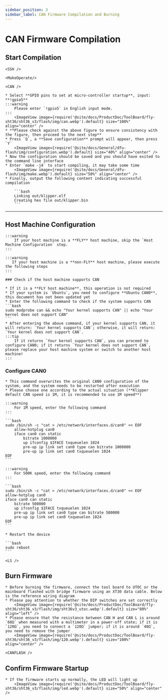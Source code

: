 ```yaml
---
sidebar_position: 3
sidebar_label: CAN Firmware Compilation and Burning
---
```




# CAN Firmware Compilation

## Start Compilation

    <SSH />

    <MakeOperate/>

    <CAN />

    * Select **GPIO pins to set at micro-controller startup**, input: **!gpio5**
    :::warning
        Please enter `!gpio5` in English input mode.
    :::
        <ImageView image={require('@site/docs/ProductDoc/ToolBoard/fly-sht36/sht36_v3/flash/img/can.webp').default} size="100%" align="center" />
    * **Please check against the above figure to ensure consistency with the figure, then proceed to the next step**
    * Press `Q`, a **Save configuration** prompt will appear, then press `Y`
        <ImageView image={require('@site/docs/General/dfu-flash/img/configuration.webp').default} size="40%" align="center" />
    * Now the configuration should be saved and you should have exited to the command line interface
    * Enter `make -j4` to start compiling, it may take some time
        <ImageView image={require('@site/docs/General/dfu-flash/img/make.webp').default} size="50%" align="center" />
    * Finally, output the following content indicating successful compilation

        ```bash
        Linking out/klipper.elf
        Creating hex file out/klipper.bin
        ```
---

## Host Machine Configuration
    :::warning
        If your host machine is a **FLY** host machine, skip the `Host Machine Configuration` step.
    :::

    :::warning
       If your host machine is a **non-FLY** host machine, please execute the following steps
    :::

    ### Check if the host machine supports CAN

    * If it is a **FLY host machine**, this operation is not required
    * If your system is `Ubuntu`, you need to configure **Ubuntu CAN0**, this document has not been updated yet
    * Enter the following command to check if the system supports CAN
    ```bash
    sudo modprobe can && echo "Your kernel supports CAN" || echo "Your kernel does not support CAN"
    ```
    * After entering the above command, if your kernel supports CAN, it will return: `Your kernel supports CAN`; otherwise, it will return: `Your kernel does not support CAN`.
    :::tip
        If it returns `Your kernel supports CAN`, you can proceed to configure CAN0; if it returns `Your kernel does not support CAN`, please replace your host machine system or switch to another host machine!
    :::
   
   ### Configure CAN0

    * This command overwrites the original CAN0 configuration of the system, and the system needs to be restarted after execution
    * Please choose one according to the actual situation (**Klipper default CAN speed is 1M, it is recommended to use 1M speed**)

    :::warning
        For 1M speed, enter the following command
    :::

    ```bash
    sudo /bin/sh -c "cat > /etc/network/interfaces.d/can0" << EOF
        allow-hotplug can0
        iface can0 can static
            bitrate 1000000
            up ifconfig $IFACE txqueuelen 1024
            pre-up ip link set can0 type can bitrate 1000000
            pre-up ip link set can0 txqueuelen 1024
    EOF
    ```

    :::warning
        For 500K speed, enter the following command
    :::

    ```bash
    sudo /bin/sh -c "cat > /etc/network/interfaces.d/can0" << EOF
    allow-hotplug can0
    iface can0 can static
        bitrate 500000
        up ifconfig $IFACE txqueuelen 1024
        pre-up ip link set can0 type can bitrate 500000
        pre-up ip link set can0 txqueuelen 1024
    EOF
    ```

    * Restart the device

    ```bash
    sudo reboot
    ```

    <LS />


## Burn Firmware
         
    * Before burning the firmware, connect the tool board to UTOC or the mainboard flashed with bridge firmware using an XT30 data cable. Below is the reference wiring diagram
    * Please pay attention to whether the DIP switches are set correctly
        <ImageView image={require('@site/docs/ProductDoc/ToolBoard/fly-sht36/sht36_v3/flash/img/sht36v3_utoc.webp').default} size="80%" align="left" />
    * Please ensure that the resistance between CAN H and CAN L is around `60Ω` when measured with a multimeter in a power-off state; if it is `120Ω`, you need to connect a `120Ω` jumper; if it is around `40Ω`, you need to remove the jumper
        <ImageView image={require('@site/docs/ProductDoc/ToolBoard/fly-sht36/sht36_v3/flash/img/120.webp').default} size="100%" align="center" />

    <CANFLASH />

## Confirm Firmware Startup

    * If the firmware starts up normally, the LED will light up
        <ImageView image={require('@site/docs/ProductDoc/ToolBoard/fly-sht36/sht36_v3/flash/img/led.webp').default} size="50%" align="center" />
